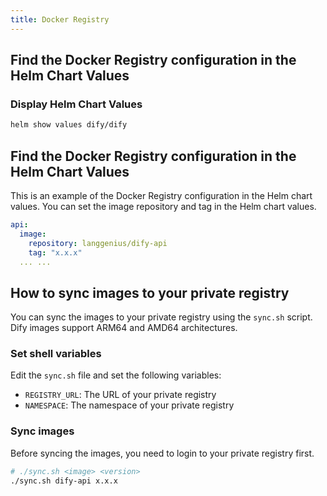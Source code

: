 ```yaml
---
title: Docker Registry
---
```


## Find the Docker Registry configuration in the Helm Chart Values

### Display Helm Chart Values
```bash
helm show values dify/dify
```

## Find the Docker Registry configuration in the Helm Chart Values
This is an example of the Docker Registry configuration in the Helm chart values.
You can set the image repository and tag in the Helm chart values.

```yaml
api:
  image:
    repository: langgenius/dify-api
    tag: "x.x.x"
  ... ...
```

## How to sync images to your private registry
You can sync the images to your private registry using the `sync.sh` script. Dify images support ARM64 and AMD64 architectures.

### Set shell variables
Edit the `sync.sh` file and set the following variables:
- `REGISTRY_URL`: The URL of your private registry
- `NAMESPACE`: The namespace of your private registry

### Sync images
Before syncing the images, you need to login to your private registry first.

```bash
# ./sync.sh <image> <version>
./sync.sh dify-api x.x.x
```